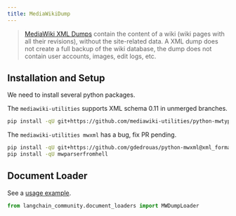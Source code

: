 ```yaml
---
title: MediaWikiDump
---
```


>[MediaWiki XML Dumps](https://www.mediawiki.org/wiki/Manual:Importing_XML_dumps) contain the content of a wiki
> (wiki pages with all their revisions), without the site-related data. A XML dump does not create a full backup
> of the wiki database, the dump does not contain user accounts, images, edit logs, etc.


## Installation and Setup

We need to install several python packages.

The `mediawiki-utilities` supports XML schema 0.11 in unmerged branches.
```bash
pip install -qU git+https://github.com/mediawiki-utilities/python-mwtypes@updates_schema_0.11
```

The `mediawiki-utilities mwxml` has a bug, fix PR pending.

```bash
pip install -qU git+https://github.com/gdedrouas/python-mwxml@xml_format_0.11
pip install -qU mwparserfromhell
```

## Document Loader

See a [usage example](/oss/python/integrations/document_loaders/mediawikidump).


```python
from langchain_community.document_loaders import MWDumpLoader
```
